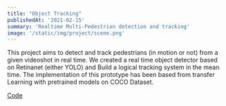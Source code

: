 ```yaml
---
title: "Object Tracking"
publishedAt: '2021-02-15'
summary: 'Realtime Multi-Pedestrian detection and tracking'
image: '/static/img/project/scene.png'
---
```

This project aims to detect and track pedestrians (in motion or not) from a given videoshot in real time.
We created a real time object detector based on Retinanet (either YOLO) and Build a logical tracking system in the mean time. The implementation of this prototype has been based from transfer Learning with pretrained models on COCO Dataset.

<div class="col-12 col-md-3 offset-md-1 meta">
    <div class="tags"><span class="meta-heading"></span><a href="https://github.com/IsmaelMekene/meteor-realtime-object-tracking">Code</a><span class="meta-heading"></span><span></span></div>
</div>